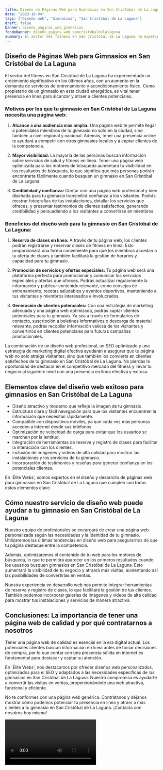 ```yaml
---
title: Diseño de Páginas Web para Gimnasios en San Cristóbal de La Laguna
date: "2023-10-04"
tags: ["Diseño web", "Gimnasios", "San Cristóbal de La Laguna"]
draft: false
banner: diseño_paginas_web_gimnasios
fondoBanner: diseño_pagina_web_sancristóbaldelalaguna
summary: El sector del fitness en San Cristóbal de La Laguna ha experimentado un crecimiento significativo en los últimos años, con un aumento en la demanda de servicios de entrenamiento y acondicionamiento físico. Como propietario de un gimnasio en esta ciudad energética, es vital tener presencia en línea para alcanzar y atraer a clientes potenciales.
---
```



## Diseño de Páginas Web para Gimnasios en San Cristóbal de La Laguna

El sector del fitness en San Cristóbal de La Laguna ha experimentado un crecimiento significativo en los últimos años, con un aumento en la demanda de servicios de entrenamiento y acondicionamiento físico. Como propietario de un gimnasio en esta ciudad energética, es vital tener presencia en línea para alcanzar y atraer a clientes potenciales.

### Motivos por los que tu gimnasio en San Cristóbal de La Laguna necesita una página web:

1. **Alcance a una audiencia más amplia:** Una página web te permite llegar a potenciales miembros de tu gimnasio no solo en la ciudad, sino también a nivel regional y nacional. Además, tener una presencia online te ayudará a competir con otros gimnasios locales y a captar clientes de la competencia.

2. **Mayor visibilidad:** La mayoría de las personas buscan información sobre servicios de salud y fitness en línea. Tener una página web optimizada para los motores de búsqueda aumentará tu visibilidad en los resultados de búsqueda, lo que significa que más personas podrán encontrarte fácilmente cuando busquen un gimnasio en San Cristóbal de La Laguna.

3. **Credibilidad y confianza:** Contar con una página web profesional y bien diseñada para tu gimnasio transmitirá confianza a los visitantes. Podrás mostrar fotografías de tus instalaciones, detallar los servicios que ofreces, y presentar testimonios de clientes satisfechos, generando credibilidad y persuadiendo a los visitantes a convertirse en miembros.

### Beneficios del diseño web para tu gimnasio en San Cristóbal de La Laguna:

1. **Reserva de clases en línea:** A través de tu página web, los clientes podrán registrarse y reservar clases de fitness en línea. Esto proporcionará una forma conveniente para que los miembros accedan a tu oferta de clases y también facilitará la gestión de horarios y capacidad para tu gimnasio.

2. **Promoción de servicios y ofertas especiales:** Tu página web será una plataforma perfecta para promocionar y comunicar los servicios especiales y ofertas que ofreces. Podrás actualizar regularmente la información y publicar contenido relevante, como consejos de entrenamiento, recetas saludables y eventos deportivos, manteniendo a tus visitantes y miembros interesados e involucrados.

3. **Generación de clientes potenciales:** Con una estrategia de marketing adecuada y una página web optimizada, podrás captar clientes potenciales para tu gimnasio. Ya sea a través de formularios de contacto, suscripción a boletines informativos o descarga de material relevante, podrás recopilar información valiosa de los visitantes y convertirlos en clientes potenciales para futuras campañas promocionales.

La combinación de un diseño web profesional, un SEO optimizado y una estrategia de marketing digital efectiva ayudarán a asegurar que tu página web no solo atraiga visitantes, sino que también los convierta en clientes satisfechos de tu gimnasio en San Cristóbal de La Laguna. No pierdas la oportunidad de destacar en el competitivo mercado del fitness y llevar tu negocio al siguiente nivel con una presencia en línea efectiva y exitosa.

<GifSeo />

<Cta />

## Elementos clave del diseño web exitoso para gimnasios en San Cristóbal de La Laguna

- Diseño atractivo y moderno que refleje la imagen de tu gimnasio.
- Estructura clara y fácil navegación para que los visitantes encuentren la información que necesitan rápidamente.
- Compatible con dispositivos móviles, ya que cada vez más personas acceden a internet desde sus teléfonos.
- Optimización de velocidad de carga para evitar que los usuarios se marchen por la lentitud.
- Integración de herramientas de reserva y registro de clases para facilitar la interacción con los clientes.
- Inclusión de imágenes y videos de alta calidad para mostrar las instalaciones y los servicios de tu gimnasio.
- Incorporación de testimonios y reseñas para generar confianza en los potenciales clientes.

En 'Élite Webs', somos expertos en el diseño y desarrollo de páginas web para gimnasios en San Cristóbal de La Laguna que cumplen con todos estos elementos clave.

## Cómo nuestro servicio de diseño web puede ayudar a tu gimnasio en San Cristóbal de La Laguna

Nuestro equipo de profesionales se encargará de crear una página web personalizada según las necesidades y la identidad de tu gimnasio. Utilizaremos las últimas tendencias en diseño web para asegurarnos de que tu página destaque entre la competencia.

Además, optimizaremos el contenido de tu web para los motores de búsqueda, lo que te permitirá aparecer en los primeros resultados cuando los usuarios busquen gimnasios en San Cristóbal de La Laguna. Esto aumentará la visibilidad de tu negocio y atraerá más visitas, aumentando así las posibilidades de convertirlas en ventas.

Nuestra experiencia en desarrollo web nos permite integrar herramientas de reserva y registro de clases, lo que facilitará la gestión de tus clientes. También podemos incorporar galerías de imágenes y videos de alta calidad para mostrar tus instalaciones y servicios de manera atractiva.

## Conclusiones: La importancia de tener una página web de calidad y por qué contratarnos a nosotros

Tener una página web de calidad es esencial en la era digital actual. Los potenciales clientes buscan información en línea antes de tomar decisiones de compra, por lo que contar con una presencia sólida en internet es fundamental para destacar y captar su atención.

En 'Élite Webs', nos destacamos por ofrecer diseños web personalizados, optimizados para el SEO y adaptados a las necesidades específicas de los gimnasios en San Cristóbal de La Laguna. Nuestro compromiso es ayudarte a convertir las visitas en ventas, proporcionándote una web atractiva, funcional y eficiente.

No te conformes con una página web genérica. Contrátanos y déjanos mostrar cómo podemos potenciar tu presencia en línea y atraer a más clientes a tu gimnasio en San Cristóbal de La Laguna. ¡Contacta con nosotros hoy mismo!

<Video />

<CtaBot job="Gimnasios" city="San Cristóbal de La Laguna" />

<Gmaps query="San Cristóbal de La Laguna+españa+maps" />
